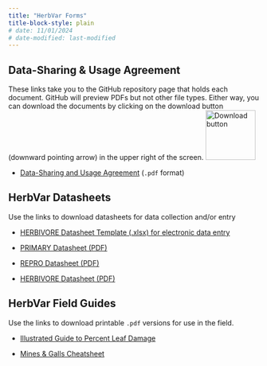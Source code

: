 ```yaml
---
title: "HerbVar Forms"
title-block-style: plain
# date: 11/01/2024
# date-modified: last-modified
---
```


## Data-Sharing & Usage Agreement {#sec-forms}

These links take you to the GitHub repository page that holds each document. GitHub will preview PDFs but not other file types. Either way, you can download the documents by clicking on the download button (downward pointing arrow) in the upper right of the screen.
![Download button](images/img_downarrow.png){width=100}

- [Data-Sharing and Usage Agreement](https://github.com/HerbVar-Network/herbvar_manual/blob/ad6b9a4362eac2256d1beb23824cc3aa9206d17c/forms/HerbVar-DataSharingContract-D5.pdf) (`.pdf` format)

## HerbVar Datasheets {#sec-datasheets}

Use the links to download datasheets for data collection and/or entry

- [HERBIVORE Datasheet Template (.xlsx) for electronic data entry](https://github.com/HerbVar-Network/herbvar_manual/blob/ad6b9a4362eac2256d1beb23824cc3aa9206d17c/forms/HerbVar_Datasheet_Template.xlsx)

- [PRIMARY Datasheet (PDF)](https://github.com/HerbVar-Network/herbvar_manual/blob/ad6b9a4362eac2256d1beb23824cc3aa9206d17c/forms/HV_PRIMARY_Datasheet.pdf)

- [REPRO Datasheet (PDF)](https://github.com/HerbVar-Network/herbvar_manual/blob/ad6b9a4362eac2256d1beb23824cc3aa9206d17c/forms/HV_REPRO_Datasheet.pdf)

- [HERBIVORE Datasheet (PDF)](https://github.com/HerbVar-Network/herbvar_manual/blob/ad6b9a4362eac2256d1beb23824cc3aa9206d17c/forms/HV_HERBIVORE_Datasheet.pdf)

## HerbVar Field Guides

Use the links to download printable `.pdf` versions for use in the field. 

- [Illustrated Guide to Percent Leaf Damage](https://github.com/HerbVar-Network/herbvar_manual/blob/0e77f71853a4af9d51bdc42d63135d105e507e9a/forms/Illustrated%20Guide%20to%20Percent%20Leaf%20Damage.pdf)

- [Mines & Galls Cheatsheet](https://github.com/HerbVar-Network/herbvar_manual/blob/0e77f71853a4af9d51bdc42d63135d105e507e9a/forms/Cheatsheet_%20mines%20and%20galls.pdf)
